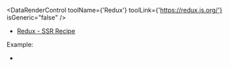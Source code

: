 
<DataRenderControl toolName={'Redux'} toolLink={'https://redux.js.org/'} isGeneric="false" />

- [Redux - SSR Recipe](https://redux.js.org/recipes/server-rendering)

<DataPassToClient toolType="data-store" />

Example:
- <RepoLink path='/examples/redux/' />
